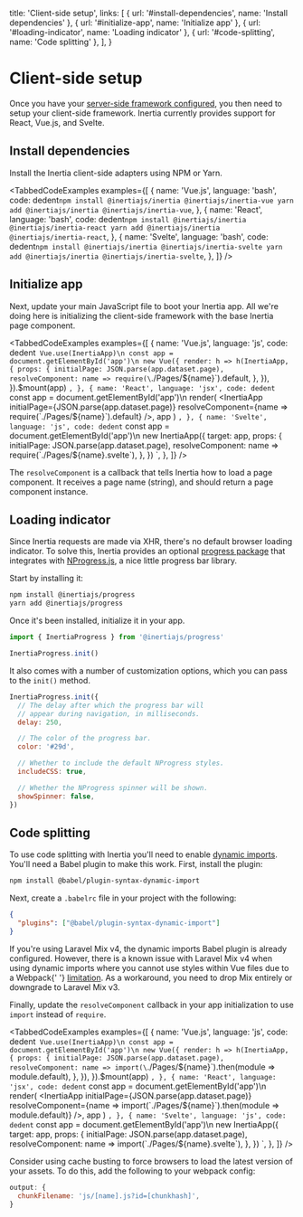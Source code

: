 
  title: 'Client-side setup',
  links: [
    { url: '#install-dependencies', name: 'Install dependencies' },
    { url: '#initialize-app', name: 'Initialize app' },
    { url: '#loading-indicator', name: 'Loading indicator' },
    { url: '#code-splitting', name: 'Code splitting' },
  ],
}

# Client-side setup

Once you have your [server-side framework configured](/server-side-setup), you then need to setup your client-side framework. Inertia currently provides support for React, Vue.js, and Svelte.

## Install dependencies

Install the Inertia client-side adapters using NPM or Yarn.

<TabbedCodeExamples
  examples={[
    {
      name: 'Vue.js',
      language: 'bash',
      code: dedent`
        npm install @inertiajs/inertia @inertiajs/inertia-vue
        yarn add @inertiajs/inertia @inertiajs/inertia-vue
      `,
    },
    {
      name: 'React',
      language: 'bash',
      code: dedent`
        npm install @inertiajs/inertia @inertiajs/inertia-react
        yarn add @inertiajs/inertia @inertiajs/inertia-react
      `,
    },
    {
      name: 'Svelte',
      language: 'bash',
      code: dedent`
        npm install @inertiajs/inertia @inertiajs/inertia-svelte
        yarn add @inertiajs/inertia @inertiajs/inertia-svelte
      `,
    },
  ]}
/>

## Initialize app

Next, update your main JavaScript file to boot your Inertia app. All we're doing here is initializing the client-side framework with the base Inertia page component.

<TabbedCodeExamples
  examples={[
    {
      name: 'Vue.js',
      language: 'js',
      code: dedent`
        Vue.use(InertiaApp)\n
        const app = document.getElementById('app')\n
        new Vue({
          render: h => h(InertiaApp, {
            props: {
              initialPage: JSON.parse(app.dataset.page),
              resolveComponent: name => require(\`./Pages/\${name}\`).default,
            },
          }),
        }).$mount(app)
      `,
    },
    {
      name: 'React',
      language: 'jsx',
      code: dedent`
        const app = document.getElementById('app')\n
        render(
          <InertiaApp
            initialPage={JSON.parse(app.dataset.page)}
            resolveComponent={name => require(\`./Pages/\${name}\`).default}
          />,
          app
        )
      `,
    },
    {
      name: 'Svelte',
      language: 'js',
      code: dedent`
        const app = document.getElementById('app')\n
        new InertiaApp({
          target: app,
          props: {
            initialPage: JSON.parse(app.dataset.page),
            resolveComponent: name => require(\`./Pages/\${name}.svelte\`),
          },
        })
      `,
    },
  ]}
/>

The `resolveComponent` is a callback that tells Inertia how to load a page component. It receives a page name (string), and should return a page component instance.

## Loading indicator

Since Inertia requests are made via XHR, there's no default browser loading indicator. To solve this, Inertia provides an optional [progress package](https://github.com/inertiajs/progress) that integrates with [NProgress.js](https://ricostacruz.com/nprogress/), a nice little progress bar library.

Start by installing it:

```bash
npm install @inertiajs/progress
yarn add @inertiajs/progress
```

Once it's been installed, initialize it in your app.

```js
import { InertiaProgress } from '@inertiajs/progress'

InertiaProgress.init()
```

It also comes with a number of customization options, which you can pass to the `init()` method.

```js
InertiaProgress.init({
  // The delay after which the progress bar will
  // appear during navigation, in milliseconds.
  delay: 250,

  // The color of the progress bar.
  color: '#29d',

  // Whether to include the default NProgress styles.
  includeCSS: true,

  // Whether the NProgress spinner will be shown.
  showSpinner: false,
})
```

## Code splitting

To use code splitting with Inertia you'll need to enable [dynamic imports](https://github.com/tc39/proposal-dynamic-import). You'll need a Babel plugin to make this work. First, install the plugin:

```bash
npm install @babel/plugin-syntax-dynamic-import
```

Next, create a `.babelrc` file in your project with the following:

```json
{
  "plugins": ["@babel/plugin-syntax-dynamic-import"]
}
```

<Notice>
  If you're using Laravel Mix v4, the dynamic imports Babel plugin is already configured. However, there is a known
  issue with Laravel Mix v4 when using dynamic imports where you cannot use styles within Vue files due to a Webpack{' '}
  <a href="https://github.com/JeffreyWay/laravel-mix/issues/1856#issuecomment-448082909">limitation</a>. As a
  workaround, you need to drop Mix entirely or downgrade to Laravel Mix v3.
</Notice>

Finally, update the `resolveComponent` callback in your app initialization to use `import` instead of `require`.

<TabbedCodeExamples
  examples={[
    {
      name: 'Vue.js',
      language: 'js',
      code: dedent`
        Vue.use(InertiaApp)\n
        const app = document.getElementById('app')\n
        new Vue({
          render: h => h(InertiaApp, {
            props: {
              initialPage: JSON.parse(app.dataset.page),
              resolveComponent: name => import(\`./Pages/\${name}\`).then(module => module.default),
            },
          }),
        }).$mount(app)
      `,
    },
    {
      name: 'React',
      language: 'jsx',
      code: dedent`
        const app = document.getElementById('app')\n
        render(
          <InertiaApp
            initialPage={JSON.parse(app.dataset.page)}
            resolveComponent={name => import(\`./Pages/\${name}\`).then(module => module.default)}
          />,
          app
        )
      `,
    },
    {
      name: 'Svelte',
      language: 'js',
      code: dedent`
        const app = document.getElementById('app')\n
        new InertiaApp({
          target: app,
          props: {
            initialPage: JSON.parse(app.dataset.page),
            resolveComponent: name => import(\`./Pages/\${name}.svelte\`),
          },
        })
      `,
    },
  ]}
/>

Consider using cache busting to force browsers to load the latest version of your assets. To do this, add the following to your webpack config:

```js
output: {
  chunkFilename: 'js/[name].js?id=[chunkhash]',
}
```

